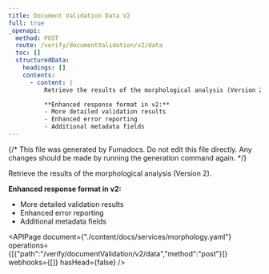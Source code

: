 ```yaml
---
title: Document Validation Data V2
full: true
_openapi:
  method: POST
  route: /verify/documentValidation/v2/data
  toc: []
  structuredData:
    headings: []
    contents:
      - content: |
          Retrieve the results of the morphological analysis (Version 2).

          **Enhanced response format in v2:**
          - More detailed validation results
          - Enhanced error reporting
          - Additional metadata fields
---
```


{/* This file was generated by Fumadocs. Do not edit this file directly. Any changes should be made by running the generation command again. */}

Retrieve the results of the morphological analysis (Version 2).

**Enhanced response format in v2:**
- More detailed validation results
- Enhanced error reporting
- Additional metadata fields


<APIPage document={"./content/docs/services/morphology.yaml"} operations={[{"path":"/verify/documentValidation/v2/data","method":"post"}]} webhooks={[]} hasHead={false} />